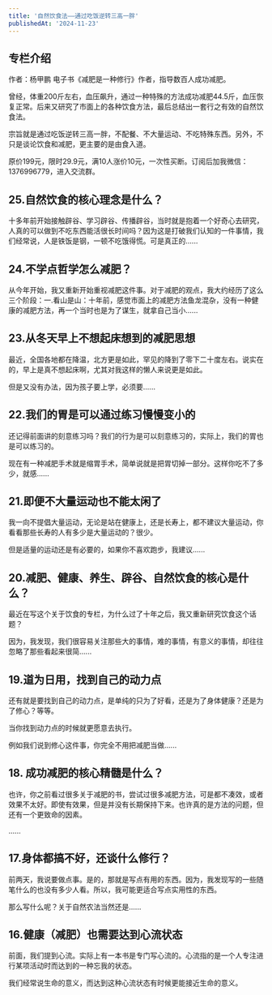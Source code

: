 ```yaml
---
title: '自然饮食法——通过吃饭逆转三高一胖'
publishedAt: '2024-11-23'
---
```


## 专栏介绍

作者：杨甲鹏 电子书《减肥是一种修行》作者，指导数百人成功减肥。  
  
曾经，体重200斤左右，血压飙升，通过一种特殊的方法成功减肥44.5斤，血压恢复正常。后来又研究了市面上的各种饮食方法，最后总结出一套行之有效的自然饮食法。  
  
宗旨就是通过吃饭逆转三高一胖，不配餐、不大量运动、不吃特殊东西。另外，不只是谈论饮食和减肥，更主要的是由食入道。  
  
原价199元，限时29.9元，满10人涨价10元，一次性买断。订阅后加我微信：1376996779，进入交流群。

## 25.自然饮食的核心理念是什么？
十多年前开始接触辟谷、学习辟谷、传播辟谷，当时就是抱着一个好奇心去研究，人真的可以做到不吃东西能活很长时间吗？因为这是打破我们认知的一件事情，我们经常说，人是铁饭是钢，一顿不吃饿得慌。可是真正的......

## 24.不学点哲学怎么减肥？
从今年开始，我又重新开始重视减肥这件事。对于减肥的观点，我大约经历了这么三个阶段：一.看山是山：十年前，感觉市面上的减肥方法鱼龙混杂，没有一种健康的减肥方法，再一个当时也是为了谋生，就拿自己当小......

## 23.从冬天早上不想起床想到的减肥思想
最近，全国各地都在降温，北方更是如此，罕见的降到了零下二十度左右。说实在的，早上是真不想起床啊，尤其对我这样的懒人来说更是如此。

但是又没有办法，因为孩子要上学，必须要......

## 22.我们的胃是可以通过练习慢慢变小的
还记得前面讲的刻意练习吗？我们的行为是可以刻意练习的，实际上，我们的胃也是可以练习的。

现在有一种减肥手术就是缩胃手术，简单说就是把胃切掉一部分。这样你吃不了多少，就感......

## 21.即便不大量运动也不能太闲了
我一向不提倡大量运动，无论是站在健康上，还是长寿上，都不建议大量运动，你看看那些长寿的人有多少是大量运动的？很少。

但是适量的运动还是有必要的，如果你不喜欢跑步，我建议......

## 20.减肥、健康、养生、辟谷、自然饮食的核心是什么？
最近在写这个关于饮食的专栏，为什么过了十年之后，我又重新研究饮食这个话题？

因为，我发现，我们很容易关注那些大的事情，难的事情，有意义的事情，却往往忽略了那些看起来很简......

## 19.道为日用，找到自己的动力点
还有就是要找到自己的动力点，是单纯的只为了好看，还是为了身体健康？还是为了修心？等等。

当你找到动力点的时候就更愿意去执行。

例如我们说到修心这件事，你完全不用把减肥当做......

## 18. 成功减肥的核心精髓是什么？
也许，你之前看过很多关于减肥的书，尝试过很多减肥方法，可是都不凑效，或者效果不太好。即使有效果，但是并没有长期保持下来。也许真的是方法的问题，但还有一个更致命的因素。

......

## 17.身体都搞不好，还谈什么修行？
前两天，我说要做点事。是的，那就是写点有用的东西。因为，我发现写的一些随笔什么的也没有多少人看。所以，我可能更适合写点实用性的东西。

那么写什么呢？关于自然农法当然还是......

## 16.健康（减肥）也需要达到心流状态
前面，我们提到心流。实际上有一本书是专门写心流的。心流指的是一个人专注进行某项活动时而达到的一种忘我的状态。

我们经常说生命的意义，而达到这种心流状态有时候更能接近生命的意义。

